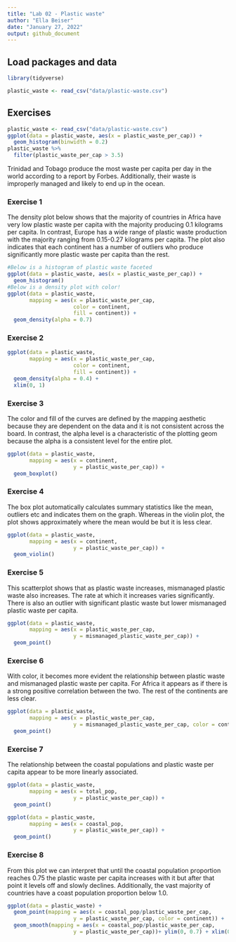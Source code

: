 ```yaml
---
title: "Lab 02 - Plastic waste"
author: "Ella Beiser"
date: "January 27, 2022"
output: github_document
---
```


## Load packages and data

```r
library(tidyverse) 
```

```r
plastic_waste <- read_csv("data/plastic-waste.csv")
```

## Exercises

```r
plastic_waste <- read_csv("data/plastic-waste.csv")
ggplot(data = plastic_waste, aes(x = plastic_waste_per_cap)) +
  geom_histogram(binwidth = 0.2)
plastic_waste %>%
  filter(plastic_waste_per_cap > 3.5)
```
Trinidad and Tobago produce the most waste per capita per day in the world according to a report by Forbes. Additionally, their waste is improperly managed and likely to end up in the ocean.

### Exercise 1

The density plot below shows that the majority of countries in Africa have very low plastic waste per capita with the majority producing 0.1 kilograms per capita. In contrast, Europe has a wide range of plastic waste production with the majority ranging from 0.15-0.27 kilograms per capita. The plot also indicates that each continent has a number of outliers who produce significantly more plastic waste per capita than the rest.  

```r
#Below is a histogram of plastic waste faceted
ggplot(data = plastic_waste, aes(x = plastic_waste_per_cap)) +
  geom_histogram()
#Below is a density plot with color!
ggplot(data = plastic_waste, 
       mapping = aes(x = plastic_waste_per_cap, 
                     color = continent, 
                     fill = continent)) +
  geom_density(alpha = 0.7)
```

### Exercise 2
```r
ggplot(data = plastic_waste, 
       mapping = aes(x = plastic_waste_per_cap, 
                     color = continent, 
                     fill = continent)) +
  geom_density(alpha = 0.4) +
  xlim(0, 1)
```

### Exercise 3

The color and fill of the curves are defined by the mapping aesthetic because they are dependent on the data and it is not consistent across the board. In contrast, the alpha level is a characteristic of the plotting geom because the alpha is a consistent level for the entire plot. 

```r
ggplot(data = plastic_waste, 
       mapping = aes(x = continent, 
                     y = plastic_waste_per_cap)) +
  geom_boxplot()
```

### Exercise 4

The box plot automatically calculates summary statistics like the mean, outliers etc and indicates them on the graph. Whereas in the violin plot, the plot shows approximately where the mean would be but it is less clear. 
```r
ggplot(data = plastic_waste, 
       mapping = aes(x = continent, 
                     y = plastic_waste_per_cap)) +
  geom_violin()
```

### Exercise 5

This scatterplot shows that as plastic waste increases, mismanaged plastic waste also increases. The rate at which it increases varies significantly. There is also an outlier with significant plastic waste but lower mismanaged plastic waste per capita. 
```r
ggplot(data = plastic_waste, 
       mapping = aes(x = plastic_waste_per_cap, 
                     y = mismanaged_plastic_waste_per_cap)) +
  geom_point()
```

### Exercise 6

With color, it becomes more evident the relationship between plastic waste and mismanaged plastic waste per capita. For Africa it appears as if there is a strong positive correlation between the two. The rest of the continents are less clear. 
```r
ggplot(data = plastic_waste, 
       mapping = aes(x = plastic_waste_per_cap, 
                     y = mismanaged_plastic_waste_per_cap, color = continent, fill = continent)) +
  geom_point()
```

### Exercise 7

The relationship between the coastal populations and plastic waste per capita appear to be more linearly associated. 
```r
ggplot(data = plastic_waste, 
       mapping = aes(x = total_pop, 
                     y = plastic_waste_per_cap)) +
  geom_point()
```

```r
ggplot(data = plastic_waste, 
       mapping = aes(x = coastal_pop, 
                     y = plastic_waste_per_cap)) +
  geom_point()
```

### Exercise 8
From this plot we can interpret that until the coastal population proportion reaches 0.75 the plastic waste per capita increases with it but after that point it levels off and slowly declines. Additionally, the vast majority of countries have a coast population proportion below 1.0. 

```r
ggplot(data = plastic_waste) +
  geom_point(mapping = aes(x = coastal_pop/plastic_waste_per_cap, 
                     y = plastic_waste_per_cap, color = continent)) +
  geom_smooth(mapping = aes(x = coastal_pop/plastic_waste_per_cap, 
                     y = plastic_waste_per_cap))+ ylim(0, 0.7) + xlim(0, 2.0e+07) + labs(x = "Coastal population proportion (Coastal / total population)", y="Plastic waste per capita", title = "Plastic waste vs Coastal population proportion", subtitle = "by continent", color = "Continent") 

```
